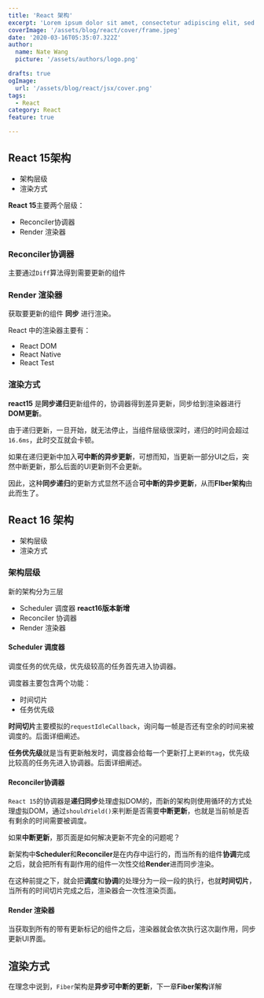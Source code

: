 ```yaml
---
title: 'React 架构'
excerpt: 'Lorem ipsum dolor sit amet, consectetur adipiscing elit, sed do eiusmod tempor incididunt ut labore et dolore magna aliqua. Praesent elementum facilisis leo vel fringilla est ullamcorper eget. At imperdiet dui accumsan sit amet nulla facilities morbi tempus.'
coverImage: '/assets/blog/react/cover/frame.jpeg'
date: '2020-03-16T05:35:07.322Z'
author:
  name: Nate Wang
  picture: '/assets/authors/logo.png'

drafts: true
ogImage:
  url: '/assets/blog/react/jsx/cover.png'
tags:
  - React
category: React
feature: true

---
```


## React 15架构

- 架构层级
- 渲染方式

**React 15**主要两个层级：

- Reconciler协调器
- Render 渲染器

### Reconciler协调器

主要通过`Diff`算法得到需要更新的组件

### Render 渲染器

获取要更新的组件 **同步** 进行渲染。

React 中的渲染器主要有：

- React DOM
- React Native
- React Test

### 渲染方式

**react15** 是**同步递归**更新组件的，协调器得到差异更新，同步给到渲染器进行**DOM更新**。

由于递归更新，一旦开始，就无法停止，当组件层级很深时，递归的时间会超过`16.6ms`，此时交互就会卡顿。

如果在递归更新中加入**可中断的异步更新**，可想而知，当更新一部分UI之后，突然中断更新，那么后面的UI更新则不会更新。

因此，这种**同步递归**的更新方式显然不适合**可中断的异步更新**，从而**FIber架构**由此而生了。

## React 16 架构

- 架构层级
- 渲染方式

### 架构层级

新的架构分为三层

- Scheduler 调度器 **react16版本新增**
- Reconciler 协调器 
- Render 渲染器

#### Scheduler 调度器

调度任务的优先级，优先级较高的任务首先进入协调器。

调度器主要包含两个功能：

- 时间切片
- 任务优先级

**时间切片**主要模拟的`requestIdleCallback`，询问每一帧是否还有空余的时间来被调度的。后面详细阐述。

**任务优先级**就是当有更新触发时，调度器会给每一个更新打上`更新的tag`，优先级比较高的任务先进入协调器。后面详细阐述。

#### Reconciler协调器

`React 15`的协调器是**递归同步**处理虚拟DOM的，而新的架构则使用循环的方式处理虚拟DOM，通过`shouldYield()`来判断是否需要**中断更新**，也就是当前帧是否有剩余的时间需要被调度。

如果**中断更新**，那页面是如何解决更新不完全的问题呢？

新架构中**Scheduler**和**Reconciler**是在内存中运行的，而当所有的组件**协调**完成之后，就会把所有有副作用的组件一次性交给**Render**进而同步渲染。

在这种前提之下，就会把**调度**和**协调**的处理分为一段一段的执行，也就**时间切片**，当所有的时间切片完成之后，渲染器会一次性渲染页面。

#### Render 渲染器

当获取到所有的带有更新标记的组件之后，渲染器就会依次执行这次副作用，同步更新UI界面。

## 渲染方式

在理念中说到，`Fiber`架构是**异步可中断的更新**，下一章**Fiber架构**详解


